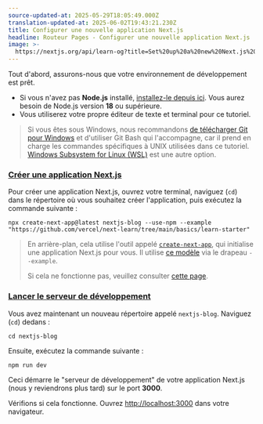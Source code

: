 ```yaml
---
source-updated-at: 2025-05-29T18:05:49.000Z
translation-updated-at: 2025-06-02T19:43:21.230Z
title: Configurer une nouvelle application Next.js
headline: Routeur Pages - Configurer une nouvelle application Next.js
image: >-
  https://nextjs.org/api/learn-og?title=Set%20up%20a%20new%20Next.js%20app&amp;chapter=1
---
```


Tout d'abord, assurons-nous que votre environnement de développement est prêt.

*   Si vous n'avez pas **Node.js** installé, [installez-le depuis ici](https://nodejs.org/en/). Vous aurez besoin de Node.js version **18** ou supérieure.
*   Vous utiliserez votre propre éditeur de texte et terminal pour ce tutoriel.

> Si vous êtes sous Windows, nous recommandons [de télécharger Git pour Windows](https://gitforwindows.org/) et d'utiliser Git Bash qui l'accompagne, car il prend en charge les commandes spécifiques à UNIX utilisées dans ce tutoriel. [Windows Subsystem for Linux (WSL)](https://docs.microsoft.com/en-us/windows/wsl/install-win10) est une autre option.

### [Créer une application Next.js](#create-a-nextjs-app)

Pour créer une application Next.js, ouvrez votre terminal, naviguez (`cd`) dans le répertoire où vous souhaitez créer l'application, puis exécutez la commande suivante :

```
npx create-next-app@latest nextjs-blog --use-npm --example "https://github.com/vercel/next-learn/tree/main/basics/learn-starter"
```

> En arrière-plan, cela utilise l'outil appelé [`create-next-app`](/docs/api-reference/create-next-app), qui initialise une application Next.js pour vous. Il utilise [ce modèle](https://github.com/vercel/next-learn/tree/main/basics/learn-starter) via le drapeau `--example`.
> 
> Si cela ne fonctionne pas, veuillez consulter [cette page](https://github.com/vercel/next-learn/blob/main/basics/errors/install.md).

### [Lancer le serveur de développement](#run-the-development-server)

Vous avez maintenant un nouveau répertoire appelé `nextjs-blog`. Naviguez (`cd`) dedans :

```
cd nextjs-blog
```

Ensuite, exécutez la commande suivante :

```
npm run dev
```

Ceci démarre le "serveur de développement" de votre application Next.js (nous y reviendrons plus tard) sur le port **3000**.

Vérifions si cela fonctionne. Ouvrez [http://localhost:3000](http://localhost:3000) dans votre navigateur.